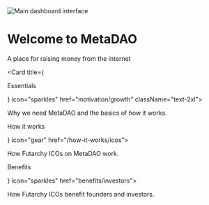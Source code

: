 ---
---

<div className="flex flex-col items-center justify-center text-center">
  <img 
    src="/images/logo.png" 
    alt="Main dashboard interface"
    className="w-20 mb-0"
  />
  <h1 className="text-4xl lg:text-6xl font-bold text-gray-900 dark:text-white mb-0">Welcome to MetaDAO</h1>
  <p className="text-2xl text-gray-600 dark:text-gray-300">A place for raising money from the internet</p>
</div>


<Card title={<p className="text-xl">Essentials</p>} icon="sparkles" href="motivation/growth" className="text-2xl">
  <p className="text-lg">Why we need MetaDAO and the basics of how it works.</p>
</Card>

<Columns cols={2}>
  <Card title={<p className="text-xl">How it works</p>} icon="gear" href="/how-it-works/icos">
    <p className="text-lg">How Futarchy ICOs on MetaDAO work.</p>
  </Card>
  <Card title={<p className="text-xl">Benefits</p>} icon="sparkles" href="benefits/investors">
    <p className="text-lg">How Futarchy ICOs benefit founders and investors.</p>
  </Card>
</Columns>